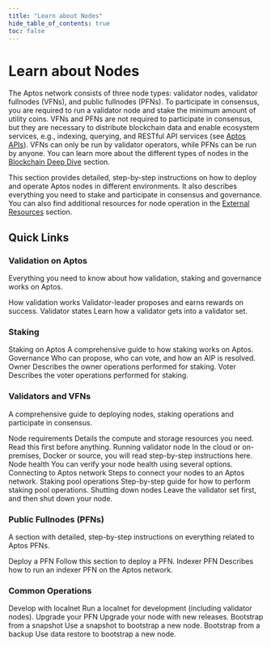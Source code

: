 ```yaml
---
title: "Learn about Nodes"
hide_table_of_contents: true
toc: false
---
```



# Learn about Nodes

The Aptos network consists of three node types: validator nodes, validator fullnodes (VFNs), and public fullnodes (PFNs). To
participate in consensus, you are required to run a validator node and stake the minimum amount of utility coins. VFNs and PFNs
are not required to participate in consensus, but they are necessary to distribute blockchain data and enable ecosystem services,
e.g., indexing, querying, and RESTful API services (see [Aptos APIs](../apis)). VFNs can only be run by validator operators,
while PFNs can be run by anyone. You can learn more about the different types of nodes in the [Blockchain Deep Dive](../concepts/blockchain.md) section.

This section provides detailed, step-by-step instructions on how to deploy and operate Aptos nodes in different
environments. It also describes everything you need to stake and participate in consensus and governance. You can also
find additional resources for node operation in the [External Resources](../community/external-resources.md) section.

## Quick Links

### Validation on Aptos

Everything you need to know about how validation, staking and governance works on Aptos.

<Cards>
  <Card href="/concepts/staking#validation-on-the-aptos-blockchain">
    <Card.Title>How validation works</Card.Title>
    <Card.Description>Validator-leader proposes and earns rewards on success.</Card.Description>
  </Card>
  <Card href="/concepts/staking#validator-state-and-stake-state">
    <Card.Title>Validator states</Card.Title>
    <Card.Description>Learn how a validator gets into a validator set.</Card.Description>
  </Card>
</Cards>

### Staking

<Cards>
  <Card href="/concepts/staking">
    <Card.Title>Staking on Aptos</Card.Title>
    <Card.Description>A comprehensive guide to how staking works on Aptos.</Card.Description>
  </Card>
  <Card href="/concepts/governance">
    <Card.Title>Governance</Card.Title>
    <Card.Description>Who can propose, who can vote, and how an AIP is resolved.</Card.Description>
  </Card>
  <Card href="./nodes/validator-node/connect-nodes/staking-pool-operations">
    <Card.Title>Owner</Card.Title>
    <Card.Description>Describes the owner operations performed for staking.</Card.Description>
  </Card>
  <Card href="./nodes/validator-node/connect-nodes/staking-pool-voter">
    <Card.Title>Voter</Card.Title>
    <Card.Description>Describes the voter operations performed for staking.</Card.Description>
  </Card>
</Cards>

### Validators and VFNs

A comprehensive guide to deploying nodes, staking operations and participate in consensus.

<Cards>
  <Card href="./nodes/validator-node/node-requirements">
    <Card.Title>Node requirements</Card.Title>
    <Card.Description>Details the compute and storage resources you need. Read this first before anything.</Card.Description>
  </Card>
  <Card href="./nodes/validator-node/deploy-nodes">
    <Card.Title>Running validator node</Card.Title>
    <Card.Description>In the cloud or on-premises, Docker or source, you will read step-by-step instructions here.</Card.Description>
  </Card>
  <Card href="./nodes/validator-node/verify-nodes/node-liveness-criteria">
    <Card.Title>Node health</Card.Title>
    <Card.Description>You can verify your node health using several options.</Card.Description>
  </Card>
  <Card href="./nodes/validator-node/connect-nodes/connect-to-aptos-network">
    <Card.Title>Connecting to Aptos network</Card.Title>
    <Card.Description>Steps to connect your nodes to an Aptos network.</Card.Description>
  </Card>
  <Card href="./nodes/validator-node/connect-nodes/staking-pool-operations">
    <Card.Title>Staking pool operations</Card.Title>
    <Card.Description>Step-by-step guide for how to perform staking pool operations.</Card.Description>
  </Card>
  <Card href="./nodes/validator-node/modify-nodes/shutting-down-nodes">
    <Card.Title>Shutting down nodes</Card.Title>
    <Card.Description>Leave the validator set first, and then shut down your node.</Card.Description>
  </Card>
</Cards>

### Public Fullnodes (PFNs)

A section with detailed, step-by-step instructions on everything related to Aptos PFNs.

<Cards>
  <Card href="./nodes/full-node/deployments">
    <Card.Title>Deploy a PFN</Card.Title>
    <Card.Description>Follow this section to deploy a PFN.</Card.Description>
  </Card>
  <Card href="/indexer/legacy/indexer-fullnode">
    <Card.Title>Indexer PFN</Card.Title>
    <Card.Description>Describes how to run an indexer PFN on the Aptos network.</Card.Description>
  </Card>
</Cards>

### Common Operations

<Cards>
  <Card href="./nodes/localnet">
    <Card.Title>Develop with localnet</Card.Title>
    <Card.Description>Run a localnet for development (including validator nodes).</Card.Description>
  </Card>
  <Card href="./nodes/full-node/modify/update-fullnode-with-new-releases">
    <Card.Title>Upgrade your PFN</Card.Title>
    <Card.Description>Upgrade your node with new releases.</Card.Description>
  </Card>
  <Card href="./nodes/bootstrap-fullnode/bootstrap-fullnode">
    <Card.Title>Bootstrap from a snapshot</Card.Title>
    <Card.Description>Use a snapshot to bootstrap a new node.</Card.Description>
  </Card>
  <Card href="./nodes/bootstrap-fullnode/aptos-db-restore">
    <Card.Title>Bootstrap from a backup</Card.Title>
    <Card.Description>Use data restore to bootstrap a new node.</Card.Description>
  </Card>
</Cards>
